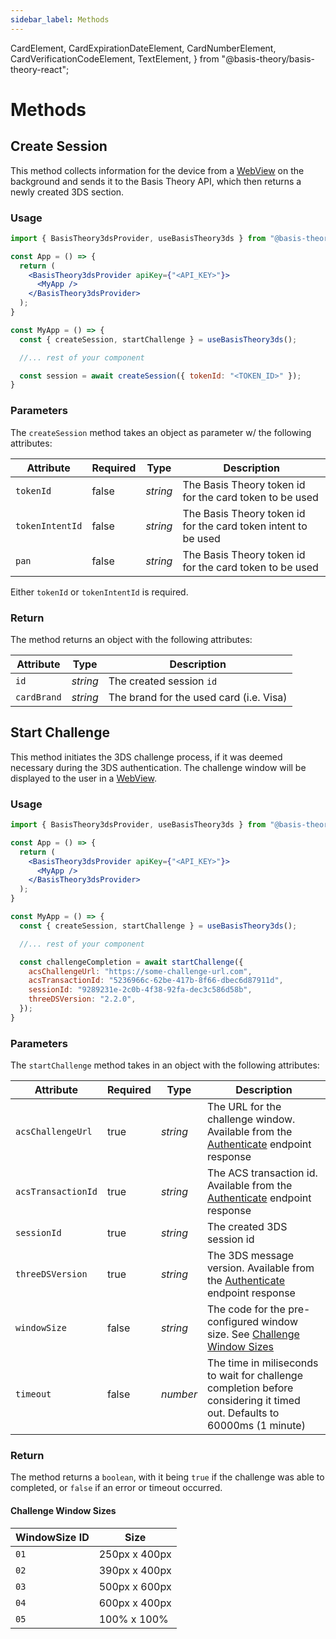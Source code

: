 ```yaml
---
sidebar_label: Methods
---
```


  CardElement,
  CardExpirationDateElement,
  CardNumberElement,
  CardVerificationCodeElement,
  TextElement,
} from "@basis-theory/basis-theory-react";

# Methods

## Create Session

This method collects information for the device from a [WebView](https://github.com/react-native-webview/react-native-webview) on the background and sends it to the Basis Theory API, which then returns a newly created 3DS section.

### Usage

```jsx showLineNumbers
import { BasisTheory3dsProvider, useBasisTheory3ds } from "@basis-theory/react-native-threeds";

const App = () => {
  return (
    <BasisTheory3dsProvider apiKey={"<API_KEY>"}>
      <MyApp />
    </BasisTheory3dsProvider>
  );
}

const MyApp = () => {
  const { createSession, startChallenge } = useBasisTheory3ds();

  //... rest of your component

  const session = await createSession({ tokenId: "<TOKEN_ID>" });
}
```

### Parameters
The `createSession` method takes an object as parameter w/ the following attributes:

| Attribute         | Required | Type     | Description                                                           |
|-------------------|----------|----------|-----------------------------------------------------------------------|
| `tokenId`         | false    | _string_ | The Basis Theory token id for the card token to be used               |
| `tokenIntentId`   | false    | _string_ | The Basis Theory token id for the card token intent to be used        |
| `pan`             | false    | _string_ | <Deprecated/> The Basis Theory token id for the card token to be used |

Either `tokenId` or `tokenIntentId` is required.

### Return

The method returns an object with the following attributes:

| Attribute   | Type     | Description                             |
|-------------|----------|-----------------------------------------|
| `id`        | _string_ | The created session `id`                |
| `cardBrand` | _string_ | The brand for the used card (i.e. Visa) |

## Start Challenge

This method initiates the 3DS challenge process, if it was deemed necessary during the 3DS authentication.
The challenge window will be displayed to the user in a [WebView](https://github.com/react-native-webview/react-native-webview).

### Usage

```jsx showLineNumbers
import { BasisTheory3dsProvider, useBasisTheory3ds } from "@basis-theory/react-native-threeds";

const App = () => {
  return (
    <BasisTheory3dsProvider apiKey={"<API_KEY>"}>
      <MyApp />
    </BasisTheory3dsProvider>
  );
}

const MyApp = () => {
  const { createSession, startChallenge } = useBasisTheory3ds();

  //... rest of your component

  const challengeCompletion = await startChallenge({
    acsChallengeUrl: "https://some-challenge-url.com",
    acsTransactionId: "5236966c-62be-417b-8f66-dbec6d87911d",
    sessionId: "9289231e-2c0b-4f38-92fa-dec3c586d58b",
    threeDSVersion: "2.2.0",
  });
}
```

### Parameters

The `startChallenge` method takes in an object with the following attributes:

| Attribute          | Required | Type     | Description                                                                                                                        |
|--------------------|----------|----------|------------------------------------------------------------------------------------------------------------------------------------|
| `acsChallengeUrl`  | true     | _string_ | The URL for the challenge window. Available from the [Authenticate](/docs/api/3ds/sessions#authenticate-session) endpoint response |
| `acsTransactionId` | true     | _string_ | The ACS transaction id. Available from the [Authenticate](/docs/api/3ds/sessions#authenticate-session) endpoint response           |
| `sessionId`        | true     | _string_ | The created 3DS session id                                                                                                         |
| `threeDSVersion`   | true     | _string_ | The 3DS message version. Available from the [Authenticate](/docs/api/3ds/sessions#authenticate-session) endpoint response          |
| `windowSize`       | false    | _string_ | The code for the pre-configured window size. See [Challenge Window Sizes](#challenge-window-sizes)                                 |
| `timeout`          | false    | _number_ | The time in miliseconds to wait for challenge completion before considering it timed out. Defaults to 60000ms (1 minute)           |

### Return
The method returns a `boolean`, with it being `true` if the challenge was able to completed, or `false` if an error or timeout occurred.

#### Challenge Window Sizes

| WindowSize ID | Size          |
|---------------|---------------|
| `01`          | 250px x 400px |
| `02`          | 390px x 400px |
| `03`          | 500px x 600px |
| `04`          | 600px x 400px |
| `05`          | 100% x 100%   |
